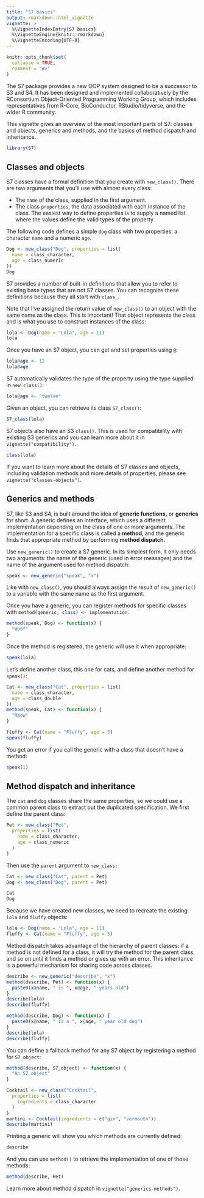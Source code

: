 ```yaml
---
title: "S7 basics"
output: rmarkdown::html_vignette
vignette: >
  %\VignetteIndexEntry{S7 basics}
  %\VignetteEngine{knitr::rmarkdown}
  %\VignetteEncoding{UTF-8}
---
```


```r
knitr::opts_chunk$set(
  collapse = TRUE,
  comment = "#>"
)
```

The S7 package provides a new OOP system designed to be a successor to S3 and S4.
It has been designed and implemented collaboratively by the RConsortium Object-Oriented Programming Working Group, which includes representatives from R-Core, BioConductor, RStudio/tidyverse, and the wider R community.

This vignette gives an overview of the most important parts of S7: classes and objects, generics and methods, and the basics of method dispatch and inheritance.

```r
library(S7)
```

## Classes and objects

S7 classes have a formal definition that you create with `new_class()`.
There are two arguments that you'll use with almost every class:

-   The `name` of the class, supplied in the first argument.
-   The class `properties`, the data associated with each instance of the class. The easiest way to define properties is to supply a named list where the values define the valid types of the property.

The following code defines a simple `dog` class with two properties: a character `name` and a numeric `age`.

```r
Dog <- new_class("Dog", properties = list(
  name = class_character,
  age = class_numeric
))
Dog
```

S7 provides a number of built-in definitions that allow you to refer to existing base types that are not S7 classes.
You can recognize these definitions because they all start with `class_`.

Note that I've assigned the return value of `new_class()` to an object with the same name as the class.
This is important!
That object represents the class and is what you use to construct instances of the class:

```r
lola <- Dog(name = "Lola", age = 11)
lola
```

Once you have an S7 object, you can get and set properties using `@`:

```r
lola@age <- 12
lola@age
```

S7 automatically validates the type of the property using the type supplied in `new_class()`:

```r
lola@age <- "twelve"
```

Given an object, you can retrieve its class `S7_class()`:

```r
S7_class(lola)
```

S7 objects also have an S3 `class()`.
This is used for compatibility with existing S3 generics and you can learn more about it in `vignette("compatibility")`.

```r
class(lola)
```

If you want to learn more about the details of S7 classes and objects, including validation methods and more details of properties, please see `vignette("classes-objects")`.

## Generics and methods

S7, like S3 and S4, is built around the idea of **generic functions,** or **generics** for short.
A generic defines an interface, which uses a different implementation depending on the class of one or more arguments.
The implementation for a specific class is called a **method**, and the generic finds that appropriate method by performing **method dispatch**.

Use `new_generic()` to create a S7 generic.
In its simplest form, it only needs two arguments: the name of the generic (used in error messages) and the name of the argument used for method dispatch:

```r
speak <- new_generic("speak", "x")
```

Like with `new_class()`, you should always assign the result of `new_generic()` to a variable with the same name as the first argument.

Once you have a generic, you can register methods for specific classes with `method(generic, class) <- implementation`.

```r
method(speak, Dog) <- function(x) {
  "Woof"
}
```

Once the method is registered, the generic will use it when appropriate:

```r
speak(lola)
```

Let's define another class, this one for cats, and define another method for `speak()`:

```r
Cat <- new_class("Cat", properties = list(
  name = class_character,
  age = class_double
))
method(speak, Cat) <- function(x) {
  "Meow"
}

fluffy <- Cat(name = "Fluffy", age = 5)
speak(fluffy)
```

You get an error if you call the generic with a class that doesn't have a method:

```r
speak(1)
```

## Method dispatch and inheritance

The `cat` and `dog` classes share the same properties, so we could use a common parent class to extract out the duplicated specification.
We first define the parent class:

```r
Pet <- new_class("Pet",
  properties = list(
    name = class_character,
    age = class_numeric
  )
)
```

Then use the `parent` argument to `new_class:`

```r
Cat <- new_class("Cat", parent = Pet)
Dog <- new_class("Dog", parent = Pet)

Cat
Dog
```

Because we have created new classes, we need to recreate the existing `lola` and `fluffy` objects:

```r
lola <- Dog(name = "Lola", age = 11)
fluffy <- Cat(name = "Fluffy", age = 5)
```

Method dispatch takes advantage of the hierarchy of parent classes: if a method is not defined for a class, it will try the method for the parent class, and so on until it finds a method or gives up with an error.
This inheritance is a powerful mechanism for sharing code across classes.

```r
describe <- new_generic("describe", "x")
method(describe, Pet) <- function(x) {
  paste0(x@name, " is ", x@age, " years old")
}
describe(lola)
describe(fluffy)

method(describe, Dog) <- function(x) {
  paste0(x@name, " is a ", x@age, " year old dog")
}
describe(lola)
describe(fluffy)
```

You can define a fallback method for any S7 object by registering a method for `S7_object`:

```r
method(describe, S7_object) <- function(x) {
  "An S7 object"
}

Cocktail <- new_class("Cocktail",
  properties = list(
    ingredients = class_character
  )
)
martini <- Cocktail(ingredients = c("gin", "vermouth"))
describe(martini)
```

Printing a generic will show you which methods are currently defined:

```r
describe
```

And you can use `method()` to retrieve the implementation of one of those methods:

```r
method(describe, Pet)
```

Learn more about method dispatch in `vignette("generics-methods")`.

